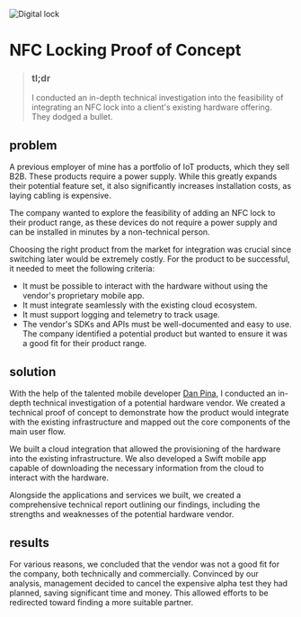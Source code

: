 
<Image
  src={lock}
  alt="Digital lock"
  className="object-cover aspect-video"
  priority
/>

# NFC Locking Proof of Concept

>### tl;dr
>I conducted an in-depth technical investigation into the feasibility of integrating an NFC lock into a client's existing hardware offering. They dodged a bullet.

## problem
A previous employer of mine has a portfolio of IoT products, which they sell B2B. These products require a power supply. While this greatly expands their potential feature set, it also significantly increases installation costs, as laying cabling is expensive.

The company wanted to explore the feasibility of adding an NFC lock to their product range, as these devices do not require a power supply and can be installed in minutes by a non-technical person.

Choosing the right product from the market for integration was crucial since switching later would be extremely costly.
For the product to be successful, it needed to meet the following criteria:
- It must be possible to interact with the hardware without using the vendor's proprietary mobile app.
- It must integrate seamlessly with the existing cloud ecosystem.
- It must support logging and telemetry to track usage.
- The vendor's SDKs and APIs must be well-documented and easy to use.
The company identified a potential product but wanted to ensure it was a good fit for their product range.

## solution
With the help of the talented mobile developer [Dan Pina](https://duclearc.com), I conducted an in-depth technical investigation of a potential hardware vendor. We created a technical proof of concept to demonstrate how the product would integrate with the existing infrastructure and mapped out the core components of the main user flow.

We built a cloud integration that allowed the provisioning of the hardware into the existing infrastructure. We also developed a Swift mobile app capable of downloading the necessary information from the cloud to interact with the hardware.

Alongside the applications and services we built, we created a comprehensive technical report outlining our findings, including the strengths and weaknesses of the potential hardware vendor.

## results
For various reasons, we concluded that the vendor was not a good fit for the company, both technically and commercially. Convinced by our analysis, management decided to cancel the expensive alpha test they had planned, saving significant time and money. This allowed efforts to be redirected toward finding a more suitable partner.

<ContactBanner />
<BlogNav 
  previous={{ title: "Installation planning application", slug: "/case-studies/planning-environment" }} 
  next={{ title: "Metadata ingestion service", slug: "/case-studies/metadata-ingestion-service" }}
/>
